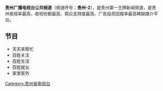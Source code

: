 {{頻道資訊
| 頻道名稱         = 贵州广播电视台公共频道
| 頻道圖片檔案     = 
| 所屬國家         = {{CHN}}
| 所屬國家或地區   = {{PRC}}
| 總部所在         = {{CHN}}[[贵州省|贵州省]][[贵阳市|贵阳市]]
| 播放地區         = {{PRC}}[[贵州省|贵州省]]
| 頻道語言         = 普通话
| 頻道呼號         = 贵州广播电视台公共频道
| 擁有者           = [[贵州电视台|贵州电视台]]
| 頻道官方網站     = http://www.gzstv.com/gztv/ggpd/
| 有線電視供應商01 = 贵州省
| 有線電視頻道數01 = 视情况而定
}}

'''贵州广播电视台公共频道'''（频道呼号：'''贵州-2'''），是贵州第一王牌新闻频道，是贵州收视率最高、收视份额最高、观众支持度最高、广告投资回报率最高稀缺媒介平台。

== 节目 ==
* 天天来帮忙
* 百姓关注
* 百姓生活
* 百姓就业
* 家里家外

{{贵州广播电视台}}
{{中华人民共和国广播电视网络}}
[[Category:贵州省电视台|Category:贵州省电视台]]